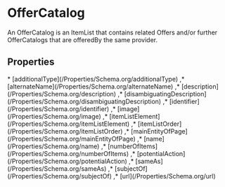 
# OfferCatalog

An OfferCatalog is an ItemList that contains related Offers and/or further OfferCatalogs that are offeredBy the same provider.

## Properties

<Grid>
* [additionalType](/Properties/Schema.org/additionalType)
,* [alternateName](/Properties/Schema.org/alternateName)
,* [description](/Properties/Schema.org/description)
,* [disambiguatingDescription](/Properties/Schema.org/disambiguatingDescription)
,* [identifier](/Properties/Schema.org/identifier)
,* [image](/Properties/Schema.org/image)
,* [itemListElement](/Properties/Schema.org/itemListElement)
,* [itemListOrder](/Properties/Schema.org/itemListOrder)
,* [mainEntityOfPage](/Properties/Schema.org/mainEntityOfPage)
,* [name](/Properties/Schema.org/name)
,* [numberOfItems](/Properties/Schema.org/numberOfItems)
,* [potentialAction](/Properties/Schema.org/potentialAction)
,* [sameAs](/Properties/Schema.org/sameAs)
,* [subjectOf](/Properties/Schema.org/subjectOf)
,* [url](/Properties/Schema.org/url)

</Grid>

